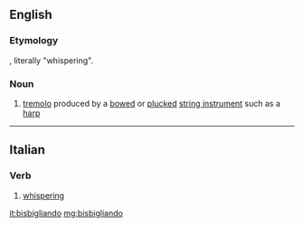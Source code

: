 ==English==

===Etymology===
{{etyl|it|en}}, literally "whispering".

===Noun===
{{en-noun|-}}

# {{cx|music|lang=en}} [[tremolo]] produced by a [[bow]]ed or [[pluck]]ed [[string instrument]] such as a [[harp]]

----

==Italian==

===Verb===
{{head|it|gerund}}

# {{gerund of|bisbigliare|lang=it}} [[whispering]]

[[it:bisbigliando]]
[[mg:bisbigliando]]
